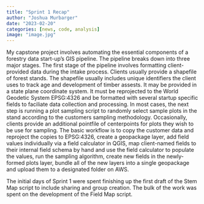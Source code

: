 ```yaml
---
title: "Sprint 1 Recap"
author: "Joshua Murbarger"
date: "2023-02-20"
categories: [news, code, analysis]
image: "image.jpg"
---
```


My capstone project involves automating the essential components of a forestry data start-up's GIS pipeline. The pipeline breaks down into three major stages. The first stage of the pipeline involves formatting client-provided data during the intake process. Clients usually provide a shapefile of forest stands. The shapefile usually includes unique identifiers the client uses to track age and development of timber assests. It may be provided in a state plane coordinate system. It must be reprojected to the World Geodetic System EPSG:4326 and be formatted with several startup specific fields to faciliate data collection and processing. In most cases, the next step is running a plot sampling script to randomly select sample plots in the stand according to the customers sampling methodology. Occasionally, clients provide an additional pointfile of centerpoints for plots they wish to be use for sampling. The basic workflow is to copy the customer data and reproject the copies to EPSG:4326, create a geopackage layer, add field values individually via a field calculator in QGIS, map client-named fields to their internal field schema by hand and use the field calculator to populate the values, run the sampling algorithm, create new fields in the newly-formed plots layer, bundle all of the new layers into a single geopackage and upload them to a designated folder on AWS.

The initial days of Sprint 1 were spent finishing up the first draft of the Stem Map script to include sharing and group creation. The bulk of the work was spent on the development of the Field Map script.
